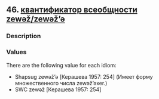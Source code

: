 ## 46. <a href =  'https://agricolamz.github.io/The_Circassian_Isoglosses_Database/46.html'>квантификатор всеобщности zewəž/zewəž'ə</a>
### Description



### Values
There are the following value for each idiom:

* Shapsug  zewəž'ə [Керашева 1957: 254] (Имеет форму множественного числа zewəž'əxer.)
* SWC  zewəž [Керашева 1957: 254] 

